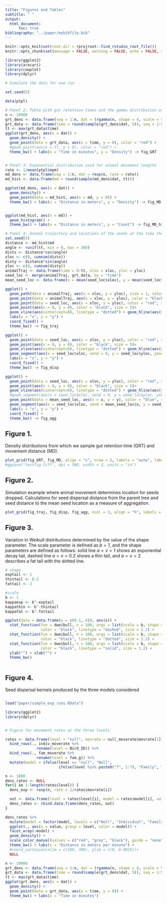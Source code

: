 ```yaml
---
title: "Figures and Tables"
subtitle: " "
output:
  html_document:
      toc: true
bibliography: "../paper/mybibfile.bib"
---
```


```r
knitr::opts_knit$set(root.dir = rprojroot::find_rstudio_root_file())
knitr::opts_chunk$set(message = FALSE, warning = FALSE, echo = FALSE, results = 'hide')
```

```r
library(ggplot2)
library(aracari)
library(cowplot)
library(dplyr)

```

```r
# Simulate the data for one run

set.seed(5)

data(ptpl)

# Panel 2: Table with gut retention times and the gamma distribution used for it
n <- 10000
grt_dens <- data.frame(seq = 1:n, dat = (rgamma(n, shape = 4, scale = 5) + 8))
grt_data <- data.frame(time = round(sample(grt_dens$dat, 5)), seq = 1:5)
tt <- max(grt_data$time)
ggplot(grt_dens, aes(x = dat)) +
  geom_density() + 
  geom_point(data = grt_data, aes(x = time, y = 0), color = "red") +
  #geom_point(aes(x = tt, y = 0), color = "red") +
  theme_bw() + labs(x = "Time in minutes", y = "Density") -> fig_GRT


# Panel 3: Exponential distribution used for animal movement lengths
rate <- 1/mean(ptpl$mpm)
md_dens <- data.frame(seq = 1:n, dat = rexp(n, rate = rate))
md_hist <- data.frame(md = round(sample(md_dens$dat, tt)))

ggplot(md_dens, aes(x = dat)) +
  geom_density() + 
  geom_point(data = md_hist, aes(x = md, y = 0)) +
  theme_bw() + labs(x = "Distance in meters", y = "Density") -> fig_MD


ggplot(md_hist, aes(x = md)) +
  geom_histogram() +
  theme_bw() + labs(x = "Distance in meters", y = "Count") -> fig_MD_hist

# Panel 4: Animal trajectory and locations of the seeds at the time the seeds are dropped
set.seed(5)
distance <- md_hist$md
angle <- runif(tt, min = 0, max = 360)
distx <- distance*cos(angle)
xloc <- c(0, cumsum(distx))
disty <- distance*sin(angle)
yloc <- c(0, cumsum(disty))
animalTraj <- data.frame(time = 0:tt, xloc = xloc, yloc = yloc)
seed_loc <- merge(animalTraj, grt_data, by = "time")
mean_seed_loc <- data.frame(x = mean(seed_loc$xloc), y = mean(seed_loc$yloc))

ggplot() +
  geom_path(data = animalTraj, aes(x = xloc, y = yloc), size = 1, color = "darkgrey") +
  geom_point(data = animalTraj, aes(x = xloc, y = yloc), color = "black", size = 1) +
  geom_point(data = seed_loc, aes(x = xloc, y = yloc), color = "red", size = 3) +
  geom_point(aes(x = 0, y = 0), color = "black", size = 5)+
  geom_vline(aes(xintercept=0), linetype = "dotted") + geom_hline(aes(yintercept = 0), linetype = "dotted") +
  labs(x = "x", y = "y") +
  coord_fixed() +
  theme_bw() -> fig_traj

ggplot() +
  geom_point(data = seed_loc, aes(x = xloc, y = yloc), color = "red", size = 3) +
  geom_point(aes(x = 0, y = 0), color = "black", size = 5)+
  geom_vline(aes(xintercept=0), linetype = "dotted") + geom_hline(aes(yintercept = 0), linetype = "dotted") +
  geom_segment(aes(x = seed_loc$xloc, xend = 0, y = seed_loc$yloc, yend = 0), linetype = "dashed", color = "red") +
  labs(x = "x", y = "y") +
  coord_fixed() +
  theme_bw() -> fig_disp

ggplot() +
  geom_point(data = seed_loc, aes(x = xloc, y = yloc), color = "red", size = 3) +
  geom_point(aes(x = 0, y = 0), color = "black", size = 5)+
  geom_vline(aes(xintercept=0), linetype = "dotted") + geom_hline(aes(yintercept = 0), linetype = "dotted") +
  #geom_segment(aes(x = seed_loc$xloc, xend = 0, y = seed_loc$yloc, yend = 0), linetype = "dashed", color = "red") +
  geom_point(data = mean_seed_loc, aes(x = x, y = y), color = "blue", size = 4) +
  geom_segment(aes(x = seed_loc$xloc, xend = mean_seed_loc$x, y = seed_loc$yloc, yend = mean_seed_loc$y), linetype = "dashed", color = "blue") +
  labs(x = "x", y = "y") +
  coord_fixed() +
  theme_bw() -> fig_agg

```

## Figure 1. 
Density distributions from which we sample gut retention time (GRT) and movement distance (MD). 

```r
plot_grid(fig_GRT, fig_MD, align = "v", nrow = 2, labels = "auto", label_size = 10)
#ggsave("testfig.tiff", dpi = 300, width = 3, units = "in")
```

## Figure 2.
Simulation example where animal movement determines location for seeds dropped. Calculations for seed dispersal distance from the parent tree and seed distance to the mean seed location as a measure of aggregation. 

```r
plot_grid(fig_traj, fig_disp, fig_agg, ncol = 3, align = "h", labels = "auto", label_size = 8)
```

## Figure 3.
Variation in Weibull distributions determined by the value of the shape parameter. The scale parameter is defined as $b=1$, and the shape parameters are defined as follows: solid line $a=\nu=1$ shows an exponential decay tail, dashed line $a=\nu=0.2$ shows a thin tail, and $a=\nu=2$ describes a fat tail with the dotted line.

```r
# shape
exptail <- 1
thintail <- 0.2
fattail <- 2

#scale
b <- 1
kappaexp <- b^-exptail
kappathin <- b^-thintail
kappafat <- b^-fattail

ggplot(data = data.frame(x = c(0.1, 4)), aes(x)) +
  stat_function(fun = dweibull, n = 100, args = list(scale = b, shape = thintail),
                color = "black", linetype = "dashed", size = 1.2) +
  stat_function(fun = dweibull, n = 100, args = list(scale = b, shape = exptail), 
                color = "black", linetype = "dotted", size = 1.2) +
  stat_function(fun = dweibull, n = 100, args = list(scale = b, shape = fattail),
                color = "black", linetype = "solid", size = 1.2) +
  ylab("") + xlab("") +
  theme_bw()
  
```

## Figure 4. 
Seed dispersal kernels produced by the three models considered

```r

```


```r

load("paper/simple_exp_runs.RData")

library(ggplot2)
library(dplyr)


# Figure for movement rates at the three levels

rates <- data.frame(level = "null", movrate = null_moverate$movrate[1]) %>%
  bind_rows(., indiv_moverate %>%
              rename(level = Bird_ID)) %>%
  bind_rows(., fam_moverate %>%
              rename(level = fam_g)) %>%
  mutate(model = ifelse(level == "null", "Null",
                        ifelse(level %in% paste0("f", 1:7), "Family", "Individual")))

n <- 1000
dens_rates <- NULL
for(i in 1:length(rates$level)) {
  dens_exp <- rexp(n, rate = 1/rates$movrate[i])

  out <- data.frame(level = rates$level[i], model = rates$model[i], value = dens_exp)
  dens_rates <- rbind.data.frame(dens_rates, out)
}

dens_rates %>%
  mutate(model = factor(model, levels = c("Null", "Individual", "Family"))) %>%
  ggplot(., aes(x = value, group = level, color = model)) +
  facet_wrap(~model) +
  geom_density() +
  scale_color_manual(values = c("red", "grey", "black"), guide = "none") +
  theme_bw() + labs(x = "Distance in meters per minute") +
  #coord_cartesian(xlim = c(100, 300), ylim = c(0, 0.0025))+
  NULL
```

```r

n <- 10000
grt_dens <- data.frame(seq = 1:n, dat = (rgamma(n, shape = 4, scale = 5) + 8))
grt_data <- data.frame(time = round(sample(grt_dens$dat, 5)), seq = 1:5)
tt <- max(grt_data$time)
ggplot(grt_dens, aes(x = dat)) +
  geom_density() + 
  geom_point(data = grt_data, aes(x = time, y = 0)) +
  theme_bw() + labs(x = "Time in minutes")

```



